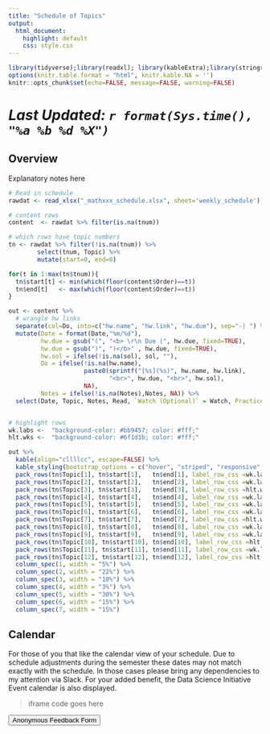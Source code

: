 ```yaml
---
title: "Schedule of Topics"
output: 
  html_document: 
    highlight: default
    css: style.css
---
```

```r
library(tidyverse);library(readxl); library(kableExtra);library(stringr); library(pander)
options(knitr.table.format = "html", knitr.kable.NA = '') 
knitr::opts_chunk$set(echo=FALSE, message=FALSE, warning=FALSE) 
```

# _Last Updated: `r format(Sys.time(), "%a %b %d %X")`_ {.tabset .tabset-fade .tabset-pills}

## Overview

<p>
Explanatory notes here
</p>

```r
# Read in schedule
rawdat <- read_xlsx("_mathxxx_schedule.xlsx", sheet='weekly_schedule') 

# content rows
content  <- rawdat %>% filter(is.na(tnum))

# which rows have topic numbers 
tn <- rawdat %>% filter(!is.na(tnum)) %>% 
        select(tnum, Topic) %>%
        mutate(start=0, end=0)

for(t in 1:max(tn$tnum)){
  tn$start[t] <- min(which(floor(content$Order)==t))
  tn$end[t]   <- max(which(floor(content$Order)==t))
}

out <- content %>%
  # wrangle hw links
  separate(col=Do, into=c("hw.name", "hw.link", "hw.due"), sep="-| ") %>%
  mutate(Date = format(Date,"%m/%d"),
         hw.due = gsub("(", "<b> \r\n Due (", hw.due, fixed=TRUE), 
         hw.due = gsub(")", ")</b>" , hw.due, fixed=TRUE),
         hw.sol = ifelse(!is.na(sol), sol, ""), 
         Do = ifelse(!is.na(hw.name), 
                     paste0(sprintf("[%s](%s)", hw.name, hw.link), 
                            "<br>", hw.due, "<br>", hw.sol), 
                     NA), 
         Notes = ifelse(!is.na(Notes),Notes, NA)) %>%
  select(Date, Topic, Notes, Read, `Watch (Optional)` = Watch, Practice = Do, Assess=quiz) 


# highlight rows
wk.labs <-  "background-color: #bb9457; color: #fff;"
hlt.wks <-  "background-color: #6f1d1b; color: #fff;"
```

```r
out %>% 
  kable(align="cllllcc", escape=FALSE) %>% 
  kable_styling(bootstrap_options = c("hover", "striped", "responsive", "bordered")) %>% 
  pack_rows(tn$Topic[1], tn$start[1],   tn$end[1], label_row_css =wk.labs) %>% 
  pack_rows(tn$Topic[2], tn$start[2],   tn$end[2], label_row_css =wk.labs) %>%
  pack_rows(tn$Topic[3], tn$start[3],   tn$end[3], label_row_css =hlt.wks) %>%
  pack_rows(tn$Topic[4], tn$start[4],   tn$end[4], label_row_css =wk.labs) %>%
  pack_rows(tn$Topic[5], tn$start[5],   tn$end[5], label_row_css =wk.labs) %>%
  pack_rows(tn$Topic[6], tn$start[6],   tn$end[6], label_row_css =wk.labs) %>%
  pack_rows(tn$Topic[7], tn$start[7],   tn$end[7], label_row_css =hlt.wks) %>%
  pack_rows(tn$Topic[8], tn$start[8],   tn$end[8], label_row_css =wk.labs) %>%
  pack_rows(tn$Topic[9], tn$start[9],   tn$end[9], label_row_css =wk.labs) %>%
  pack_rows(tn$Topic[10], tn$start[10], tn$end[10], label_row_css =hlt.wks) %>%
  pack_rows(tn$Topic[11], tn$start[11], tn$end[11], label_row_css =wk.labs) %>%
  pack_rows(tn$Topic[12], tn$start[12], tn$end[12], label_row_css =hlt.wks) %>%
  column_spec(1, width = "5%") %>% 
  column_spec(2, width = "22%") %>%
  column_spec(3, width = "10%") %>%
  column_spec(4, width = "3%") %>% 
  column_spec(5, width = "30%") %>%
  column_spec(6, width = "15%") %>%
  column_spec(7, width = "15%")
```



## Calendar

For those of you that like the calendar view of your schedule. Due to schedule adjustments during the semester these dates may not match exactly with the schedule. In those cases please bring any dependencies to my attention via Slack. For your added benefit, the Data Science Initiative Event calendar is also displayed. 

> iframe code goes here


<a href="https://forms.gle/3fDxXERgWdVq832E9"><button type="button">Anonymous Feedback Form</button> </a>


